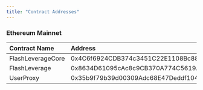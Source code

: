 ```yaml
---
title: "Contract Addresses"
---
```


### Ethereum Mainnet

| Contract Name     | Address                                    |
| :---------------- | :----------------------------------------- |
| FlashLeverageCore | 0x4C6f6924CDB374c3451C22E1108Bc88dc752627C |
| FlashLeverage     | 0x8634D61095cAc8c9CB370A774C5619A8A36239b9 |
| UserProxy         | 0x35b9f79b39d00309Adc68E47Deddf104D6c95266 |